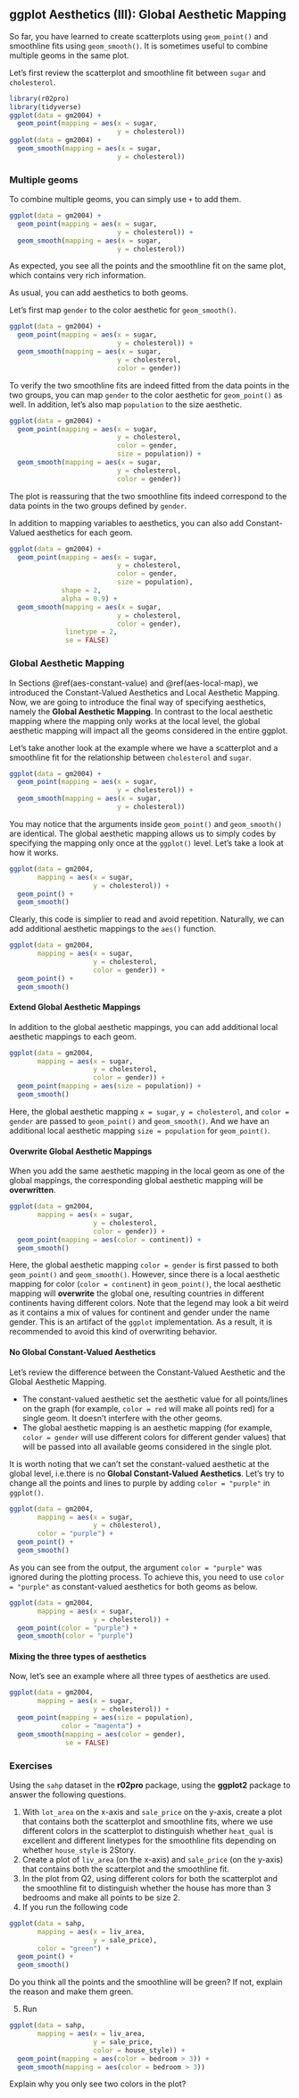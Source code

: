 ## ggplot Aesthetics (III): Global Aesthetic Mapping {#multi-geom}

So far, you have learned to create scatterplots using `geom_point()` and smoothline fits using `geom_smooth()`. It is sometimes useful to combine multiple geoms in the same plot. 

Let's first review the scatterplot and smoothline fit between `sugar` and `cholesterol`. 

```r
library(r02pro)
library(tidyverse)
ggplot(data = gm2004) + 
  geom_point(mapping = aes(x = sugar, 
                           y = cholesterol))
ggplot(data = gm2004) + 
  geom_smooth(mapping = aes(x = sugar, 
                           y = cholesterol))
```

### Multiple geoms

To combine multiple geoms, you can simply use `+` to add them. 
```r
ggplot(data = gm2004) + 
  geom_point(mapping = aes(x = sugar, 
                           y = cholesterol)) + 
  geom_smooth(mapping = aes(x = sugar, 
                           y = cholesterol))
```

As expected, you see all the points and the smoothline fit on the same plot, which contains very rich information.


As usual, you can add aesthetics to both geoms. 

Let's first map `gender` to the color aesthetic for `geom_smooth()`.
```r
ggplot(data = gm2004) + 
  geom_point(mapping = aes(x = sugar, 
                           y = cholesterol)) + 
  geom_smooth(mapping = aes(x = sugar, 
                           y = cholesterol,
                           color = gender))
```

To verify the two smoothline fits are indeed fitted from the data points in the two groups, you can map `gender` to the color aesthetic for `geom_point()` as well. In addition, let's also map `population` to the size aesthetic. 
```r
ggplot(data = gm2004) + 
  geom_point(mapping = aes(x = sugar, 
                           y = cholesterol,
                           color = gender,
                           size = population)) + 
  geom_smooth(mapping = aes(x = sugar, 
                           y = cholesterol,
                           color = gender))
```

The plot is reassuring that the two smoothline fits indeed correspond to the data points in the two groups defined by `gender`. 


In addition to mapping variables to aesthetics, you can also add Constant-Valued aesthetics for each geom.
```r
ggplot(data = gm2004) + 
  geom_point(mapping = aes(x = sugar, 
                           y = cholesterol,
                           color = gender,
                           size = population),
             shape = 2,
             alpha = 0.9) + 
  geom_smooth(mapping = aes(x = sugar, 
                           y = cholesterol,
                           color = gender),
              linetype = 2,
              se = FALSE)
```

### Global Aesthetic Mapping {#global-aes-map}

In Sections \@ref(aes-constant-value) and \@ref(aes-local-map), we introduced the Constant-Valued Aesthetics and Local Aesthetic Mapping. Now, we are going to introduce the final way of specifying aesthetics, namely the **Global Aesthetic Mapping**. In contrast to the local aesthetic mapping where the mapping only works at the local level, the global aesthetic mapping will impact all the geoms considered in the entire ggplot. 

Let's take another look at the example where we have a scatterplot and a smoothline fit for the relationship between `cholesterol` and `sugar`. 

```r
ggplot(data = gm2004) + 
  geom_point(mapping = aes(x = sugar, 
                           y = cholesterol)) + 
  geom_smooth(mapping = aes(x = sugar, 
                           y = cholesterol))
```


You may notice that the arguments inside `geom_point()` and `geom_smooth()` are identical. The global aesthetic mapping allows us to simply codes by specifying the mapping only once at the `ggplot()` level. Let's take a look at how it works.

```r
ggplot(data = gm2004,
       mapping = aes(x = sugar,
                     y = cholesterol)) + 
  geom_point() + 
  geom_smooth()
```

Clearly, this code is simplier to read and avoid repetition. Naturally, we can add additional aesthetic mappings to the `aes()` function.

```r
ggplot(data = gm2004,
       mapping = aes(x = sugar,
                     y = cholesterol,
                     color = gender)) + 
  geom_point() + 
  geom_smooth()
```

#### Extend Global Aesthetic Mappings

In addition to the global aesthetic mappings, you can add additional local aesthetic mappings to each geom.

```r
ggplot(data = gm2004,
       mapping = aes(x = sugar,
                     y = cholesterol,
                     color = gender)) + 
  geom_point(mapping = aes(size = population)) + 
  geom_smooth()
```


Here, the global aesthetic mapping `x = sugar`, `y = cholesterol`, and `color = gender` are passed to `geom_point()` and `geom_smooth()`. And we have an additional local aesthetic mapping `size = population` for `geom_point()`. 

#### Overwrite Global Aesthetic Mappings

When you add the same aesthetic mapping in the local geom as one of the global mappings, the corresponding global aesthetic mapping will be **overwritten**. 

```r
ggplot(data = gm2004,
       mapping = aes(x = sugar,
                     y = cholesterol,
                     color = gender)) + 
  geom_point(mapping = aes(color = continent)) + 
  geom_smooth()
```

Here, the global aesthetic mapping `color = gender` is first passed to both `geom_point()` and `geom_smooth()`. However, since there is a local aesthetic mapping for color (`color = continent`) in `geom_point()`, the local aesthetic mapping will **overwrite** the global one, resulting countries in different continents having different colors. Note that the legend may look a bit weird as it contains a mix of values for continent and gender under the name gender. This is an artifact of the `ggplot` implementation. As a result, it is recommended to avoid this kind of overwriting behavior. 

#### No Global Constant-Valued Aesthetics

Let's review the difference between the Constant-Valued Aesthetic and the Global Aesthetic Mapping. 

- The constant-valued aesthetic set the aesthetic value for all points/lines on the graph (for example, `color = red` will make all points red) for a single geom. It doesn't interfere with the other geoms. 
- The global aesthetic mapping is an aesthetic mapping (for example, `color = gender` will use different colors for different gender values) that will be passed into all available geoms considered in the single plot. 

It is worth noting that we can't set the constant-valued aesthetic at the global level, i.e.there is no **Global Constant-Valued Aesthetics**. Let's try to change all the points and lines to purple by adding `color = "purple"` in `ggplot()`. 

```r
ggplot(data = gm2004,
       mapping = aes(x = sugar,
                     y = cholesterol),
       color = "purple") + 
  geom_point() + 
  geom_smooth()
```

As you can see from the output, the argument `color = "purple"` was ignored during the plotting process. To achieve this, you need to use `color = "purple"` as constant-valued aesthetics for both geoms as below.

```r
ggplot(data = gm2004,
       mapping = aes(x = sugar,
                     y = cholesterol)) + 
  geom_point(color = "purple") + 
  geom_smooth(color = "purple")
```

#### Mixing the three types of aesthetics

Now, let's see an example where all three types of aesthetics are used.

```r
ggplot(data = gm2004,
       mapping = aes(x = sugar,
                     y = cholesterol)) + 
  geom_point(mapping = aes(size = population),
             color = "magenta") + 
  geom_smooth(mapping = aes(color = gender),
              se = FALSE)
```


### Exercises

Using the `sahp` dataset in the **r02pro** package, using the **ggplot2** package to answer the following questions.

1. With `lot_area` on the x-axis and `sale_price` on the y-axis, create a plot that contains both the scatterplot and smoothline fits, where we use different colors in the scatterplot to distinguish whether `heat_qual` is excellent and different linetypes for the smoothline fits depending on whether `house_style` is 2Story.
2. Create a plot of `liv_area` (on the x-axis) and `sale_price` (on the y-axis) that contains both the scatterplot and the smoothline fit.
3. In the plot from Q2, using different colors for both the scatterplot and the smoothline fit to distinguish whether the house has more than 3 bedrooms and make all points to be size 2.
4. If you run the following code 
```r
ggplot(data = sahp, 
       mapping = aes(x = liv_area, 
                     y = sale_price), 
       color = "green") + 
  geom_point() + 
  geom_smooth()
```

Do you think all the points and the smoothline will be green? If not, explain the reason and make them green. 

5. Run 
```r
ggplot(data = sahp, 
       mapping = aes(x = liv_area, 
                     y = sale_price, 
                     color = house_style)) + 
  geom_point(mapping = aes(color = bedroom > 3)) +
  geom_smooth(mapping = aes(color = bedroom > 3))
```

Explain why you only see two colors in the plot? 





